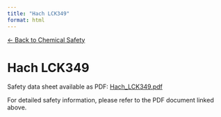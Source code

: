 ```yaml
---
title: "Hach LCK349"
format: html
---
```


[← Back to Chemical Safety](../chemical-safety.qmd)

# Hach LCK349

Safety data sheet available as PDF: [Hach_LCK349.pdf](../02-chemical-safety/chemicals/Hach_LCK349.pdf)

For detailed safety information, please refer to the PDF document linked above.

